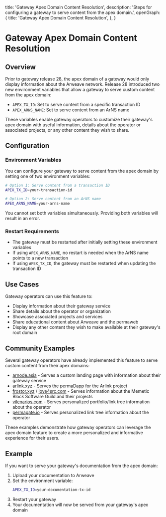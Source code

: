 
  title: 'Gateway Apex Domain Content Resolution',
  description: 'Steps for configuring a gateway to serve content from the apex domain.',
  openGraph: {
    title: 'Gateway Apex Domain Content Resolution',
  },
}

<HeroPattern />

# Gateway Apex Domain Content Resolution

## Overview

Prior to gateway release 28, the apex domain of a gateway would only display information about the Arweave network. Release 28 introduced two new environment variables that allow a gateway to serve custom content from the apex domain:

- `APEX_TX_ID`: Set to serve content from a specific transaction ID
- `APEX_ARNS_NAME`: Set to serve content from an ArNS name

These variables enable gateway operators to customize their gateway's apex domain with useful information, details about the operator or associated projects, or any other content they wish to share.

## Configuration

### Environment Variables

You can configure your gateway to serve content from the apex domain by setting one of two environment variables:

```bash
# Option 1: Serve content from a transaction ID
APEX_TX_ID=your-transaction-id

# Option 2: Serve content from an ArNS name
APEX_ARNS_NAME=your-arns-name
```

<Tip title="IMPORTANT">
You cannot set both variables simultaneously. Providing both variables will result in an error.
</Tip>

### Restart Requirements

- The gateway must be restarted after initially setting these environment variables
- If using `APEX_ARNS_NAME`, no restart is needed when the ArNS name points to a new transaction
- If using `APEX_TX_ID`, the gateway must be restarted when updating the transaction ID

## Use Cases

Gateway operators can use this feature to:

- Display information about their gateway service
- Share details about the operator or organization
- Showcase associated projects and services
- Share educational content about Arweave and the permaweb
- Display any other content they wish to make available at their gateway's root domain

## Community Examples

Several gateway operators have already implemented this feature to serve custom content from their apex domains:

- [arnode.asia](https://arnode.asia) - Serves a custom landing page with information about their gateway service
- [arlink.xyz](https://arlink.xyz) - Serves the permaDapp for the Arlink project
- [frostor.xyz](https://frostor.xyz) / [love4src.com](https://love4src.com) - Serves information about the Memetic Block Software Guild and their projects
- [vilenarios.com](https://vilenarios.com) - Serves personalized portfolio/link tree information about the operator
- [permagate.io](https://permagate.io) - Serves personalized link tree information about the operator

These examples demonstrate how gateway operators can leverage the apex domain feature to create a more personalized and informative experience for their users.

## Example

If you want to serve your gateway's documentation from the apex domain:

1. Upload your documentation to Arweave
2. Set the environment variable:
   ```bash
   APEX_TX_ID=your-documentation-tx-id
   ```
3. Restart your gateway
4. Your documentation will now be served from your gateway's apex domain


